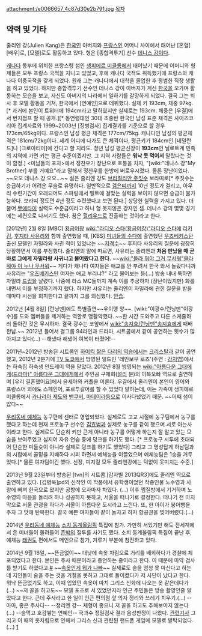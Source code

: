 attachment:/e0066657_4c87d30e2b791.jpg
[[목차]]

== 약력 및 기타 ==
줄리엔 강(Julien Kang)은 [[한국인]] 아버지와 [[프랑스]]인 어머니 사이에서 태어난 [혼혈] [배우]로, [모델]로도 활동하고 있다. 형은 [종합격투기] 선수 [[데니스 강]]이다.

[[캐나다]] 동부에 위치한 프랑스령 섬인 [[생피에르 미클롱]]에서 태어났기 때문에 어머니와 형제들은 모두 프랑스 국적을 지니고 있었고, 후에 캐나다 국적도 취득했기에 프랑스와 캐나다 이중국적을 갖게 되었다. 원래 그는 캐나다에서 대학을 졸업한 후 평범한 직장 생활을 하고 있었다. 하지만 종합격투기 선수인 데니스 강이 아버지가 계신 [[한국]]을 오가며 활동하는 모습을 보고, 자신도 아버지의 나라에서 일하기를 갈망하게 되었다. 결국 그는 퇴사 후 모델 활동을 거쳐, 한국에서 [연예인]으로 데뷔했다. 실제 키 193cm, 체중 97kg.[* 과거에 본인이 트위터에 194cm라고 말하였지만 실제로는 193cm. 체중은 [우결]에서 번지점프 할 때 공개.][* 동연령대인 30대 초중반 한국인 남성 표준 체격은 사이즈코리아 집계자료와 1999~2003년 [징병검사] 집계결과를 기준으로 할 경우 173cm/65kg이다. 프랑스인 남성 평균 체격은 177cm/75kg. 캐나다인 남성의 평균체격은 181cm/72kg이다. 세계 어디에 나가도 큰 체격이다, 평균키가 184cm인 [네덜란드]나 [크로아티아]에 간다고 할 지라도. 청년 남성 평균신장이 '''193cm'''인 닐로트계 민족의 지역에 가면 키는 평균 수준이겠지만. 그 지역 사람들은 '''워낙 못 먹어서''' 말랐다는 것이 함정.] <미남들의 포차>에서 정찬우가 장난으로 호통을 치자, "[wiki:"데니스 강"My Brother] 부를 거예요"라고 말해서 정찬우를 한방에 버로우시켰다. 물론 장난이었다. ~~오오 데니스 강 오오…~~ 실은 줄리엔 강도 [[브라질리안 주짓수]] 보라띠로[* 주짓수는 승급하기가 어려운 무술로 유명하다. 일반적으로 [[검은띠]]까지 10년 정도가 걸리고, 아무리 수련기간이 오래되어도 스파링에서 벨트에 걸맞는 실력을 보이지 않으면 승급이 불가능하다. 보라띠 정도면 4년 정도 수련했다고 보면 된다.] 상당한 실력을 가지고 있다. 더불어 [[무에타이]] 실력도 수준급이라고 하니 형 못지않은 강자인 셈. 데니스 강의 몇몇 경기에는 세컨으로 나서기도 했다. 꿈은 [[헐리우드]]로 진출하는 것이라고 한다.

[2012년] 2월 8일 [MBC] [[황금어장]] [[wiki:"라디오 스타(황금어장)"라디오 스타]]에 [[리키 김]], [[후지타 사유리]]와 함께 출연했을 때, [KBS] [[미녀들의 수다]]에 출연했던 [[우즈베키스탄]] 출신 모델인 자밀라와 사귄 적이 있었냐는 ~~[[저격수]]~~ 후지타 사유리의 질문에 굉장히 당황하면서 이를 부정했다. 줄리엔의 말에 따르면, 사유리는 줄리엔과 '''처음 만났을 때 곧바로 그에게 자밀라랑 사귀냐고 물어봤다고 한다.''' ~~[[wiki:"몰라 뭐야 그거 무서워"몰라 뭐야 이 누나 무서워]]~~ 게다가 캐나다 여자들은 애교를 안 부려서 한국 와서 놀랐다니까 사유리는 "[[우즈베키스탄]] 여자는 애교 부리냐?" 라고 물어보는 등(…) 방송 내내 툭하면 자밀라 [[드립]]을 날렸다. 나중에 라스 MC들까지 계속 이를 추궁하자 (장난이었지만) 화를 내면서 이를 부정하기까지 했다. 하지만 사유리는 줄리엔이 자밀라에 관한 질문을 받을 때마다 시선을 회피한다고 끝까지 그를 의심했다. [[안습]].

2012년 [4월 8일] [런닝맨]에도 특별출연~~우이앵 앙~~. [wiki:"이광수/런닝맨"이광수]를 도와 멤버들을 제거하는 역할로 맹활약했다. ~~한 시간 도와주고 다른 스케쥴하러 돌아간 것은 무시하자. 결국 광수는 코앞에서 [[wiki:"송지효/런닝맨"송지효]]에게 패배 헌납.~~ 2012년 들어서 걸그룹 94라인과 드라마, 시트콤에서 같이 공연하는 횟수가 많아지고 있다(…) --해냈다 해냈어 여복이 터졌어!-- 

2011년~2012년 방송된 시트콤인 [[하이킥 짧은 다리의 역습]]에서는 [[크리스탈]]과 같이 공연했고, 2012년 2분기에 [[TV 도쿄]]에서 방영된 일드인 '레인보우 로즈'(주연 : [[강지영]])에서는 하숙집 하숙생 안드레이 역을 맡았다. 2012년 8월 방영되는 [[wiki:"아름다운 그대에게(드라마)" 아름다운 그대에게]]에서 주인공 구재희([[설리]] 분)의 이복오빠 역으로 출연하며 [우리 결혼했어요]에서 윤세아와 커플을 이룬다. 우결에서 줄리엔이 본인이 영어와 프랑스어 외에도 스페인어, 포르투갈어를 할 수 있었다 말하는데, 이는 가족이 생피에르 미클롱에서 [[카나리아 제도]]와 [[밴쿠버]], [[마데이라]]등으로 이사다녔었기 때문. ~~어째 섬이 많다~~

[[우리동네 예체능]] 농구편에 센터로 영입되었다. 실제로도 고교 시절에 농구팀에서 농구를 했다고 하는데 현재 프로농구 선수인 [[김효범]]과 실제로 농구를 같이 했으며 서로 아는사이라고 한다. 실제로도 단순히 키만 큰게 아니라 농구를 어떻게 하는지 잘 알고 있는 모습을 보여주었고 심지어 자유 연습 중에 덩크를 하기도 했다. [* 프로농구 시투에 초대되어 단순한 미들슛이 아니라 실제로 덩크를 하기도 했었다] 그리고 그 명성답게 하남팀과의 시합에서 골밑을 지배하다 시피 하면서 예체능을 이끌었으며 예체능팀은 1승을 거두었다.[* 물론 여자팀이긴 했다. 신장, 피지컬 모두 줄리엔강에는 턱없이 못미치는 수준.]

2013년 9월 23일부터 방송된 [tvn]의 시트콤 [감자별 2013QR3]에도 줄리엔 역으로 출연하고 있다. [김병욱]pd의 신작인 이 작품에서 유학생이었던 작중인물 노수영과 사랑에 빠져 한국으로 왔지만 공항에 오자마자 차였다. (...) 이후 찜질방에서 기거하며 노수영의 마음을 돌리려 하나 성공하지 못하고, 서울을 떠나기로 결정한다. 떠나기 전 마지막으로 서울 관광을 하다가 서울이 아름다운 도시라고 느낀다. 또, 한 아이가 붕어빵을 주자 그 맛에 탄복한다. 결국 예쁜 여자들이 같이 놀자고 하자 항공권을 찢어버렸다.(...)

2014년 [[우리동네 예체능]] [[소치 동계올림픽]] 특집에 참가. 가만히 서있기만 해도 전세계에서 온 미녀들이 몰려들어 [[존박]]의 질투를 사기도 했다. 소치 동계올림픽 특집이 끝난 후, 예체능 [[태권도]] 편에서도 메인으로 참가, 겨루기 부분에 참전하고 있다. 

2014년 9월 18일, ~~뜬금없이~~ 대낮에 속옷 차림으로 거리를 배회하다가 경찰에 체포되었다고 한다. 본인은 주사 때문이라고 증언하는 중이라고 한다. 이 때문에 마약 검사를 받기도 하였다고.[http://news.naver.com/main/read.nhn?mode=LSD&mid=shm&sid1=106&oid=001&aid=0007142222 #] ~~[[쿠사나기 츠요시#s-4|속옷인게 뭐가 나빠]]~~ 실제로도 술을 엄청 못 마신다고 하는데 지인들이 술을 주는 것을 거절을 못하고 그대로 들이켰다가 저 사단이 났다고 한다. 워낙 뜬금없기도 하고, 이때 입었던 속옷이 마치 그리스 신화에 나오는 옷 같은데다가(...) ~~저 꼴을 하고도~~ 모델 포즈로 서 있었던지라 인근 주민들은 방송 촬영인줄 알았다고 한다. 근데 주사라고 한 일이 인근 편의점 앞 의자 정리와 쓰레기 치우기.(...) --아아, 좋은 주사다-- --정리엔 강-- 체형이 좋으니 저 꼴을 하고도 추해보이지 않는다(...) --술먹고 호감쌓는 연예인-- 국과수 정밀검사 결과 음성판정이 나왔다. [http://m.news.naver.com/read.nhn?mode=LSD&mid=sec&sid1=106&oid=311&aid=0000390663 관련기사] 그리고 이 때의 옷차림으로 인해서 그리스 신과 관련된 핸드폰 게임에 모델로 발탁되었다.(...) [http://gall.dcinside.com/board/view/?id=earphone&no=772097&page=1]
